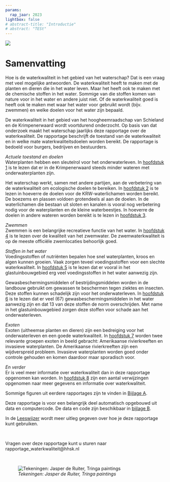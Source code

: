 ```yaml
---
params: 
  rap_jaar: 2023
lightbox: false
# abstract-title: "Introductie"
# abstract: "TESt"
---
```


![](images/vier_watergangen_jdr.jpg)

# Samenvatting {#samenvatting .unnumbered}

Hoe is de waterkwaliteit in het gebied van het waterschap? Dat is een vraag met veel mogelijke antwoorden. De waterkwaliteit heeft te maken met de planten en dieren die in het water leven. Maar het heeft ook te maken met de chemische stoffen in het water. Sommige van die stoffen komen van nature voor in het water en andere juist niet. Of de waterkwaliteit goed is heeft ook te maken met waar het water voor gebruikt wordt (bijv. zwemmen) en welke doelen voor het water zijn bepaald.

De waterkwaliteit in het gebied van het hoogheemraadschap van Schieland en de Krimpenerwaard wordt voortdurend onderzocht. Op basis van dat onderzoek maakt het waterschap jaarlijks deze rapportage over de waterkwaliteit. De rapportage beschrijft de toestand van de waterkwaliteit en in welke mate waterkwaliteitsdoelen worden bereikt. De rapportage is bedoeld voor burgers, bedrijven en bestuurders.

*Actuele toestand en doelen*\
Waterplanten hebben een sleutelrol voor het onderwaterleven. In [hoofdstuk 1](#toestand) is te lezen dat er in de Krimpenerwaard steeds minder wateren met onderwaterplanten zijn.

Het waterschap werkt, samen met andere partijen, aan de verbetering van de waterkwaliteit om ecologische doelen te bereiken. In [hoofdstuk 2](#krw) is te lezen in hoeverre de doelen voor de KRW-waterlichamen worden bereikt. De boezems en plassen voldoen grotendeels al aan de doelen. In de waterlichamen die bestaan uit sloten en kanalen is vooral nog verbetering nodig voor de waterplanten en de kleine waterbeestjes. In hoeverre de doelen in andere wateren worden bereikt is te lezen in [hoofdstuk 3](#overig).

*Zwemmen*\
Zwemmen is een belangrijke recreatieve functie van het water. In [hoofdstuk 4](#zwemwater) is te lezen over de kwaliteit van het zwemwater. De zwemwaterkwaliteit is op de meeste officiële zwemlocaties behoorlijk goed.

*Stoffen in het water*\
Voedingsstoffen of nutriënten bepalen hoe snel waterplanten, kroos en algen kunnen groeien. Vaak zorgen teveel voedingsstoffen voor een slechte waterkwaliteit. In [hoofdstuk 5](#nutrienten) is te lezen dat er vooral in het glastuinbouwgebied erg veel voedingsstoffen in het water aanwezig zijn.

Gewasbeschermingsmiddelen of bestrijdingsmiddelen worden in de landbouw gebruikt om gewassen te beschermen tegen ziektes en insecten. Deze stoffen kunnen schadelijk zijn voor het onderwaterleven. In [hoofdstuk 6](#gbm) is te lezen dat er veel (67) gewasbeschermingsmiddelen in het water aanwezig zijn en dat 13 van deze stoffen de norm overschrijden. Met name in het glastuinbouwgebied zorgen deze stoffen voor schade aan het onderwaterleven.

*Exoten*\
Exoten (uitheemse planten en dieren) zijn een bedreiging voor het onderwaterleven en een goede waterkwaliteit. In [hoofdstuk 7](#exoten) worden twee relevante groepen exoten in beeld gebracht: Amerikaanse rivierkreeften en invasieve waterplanten. De Amerikaanse rivierkreeften zijn een wijdverspreid probleem. Invasieve waterplanten worden goed onder controle gehouden en komen daardoor maar sporadisch voor.

*En verder*\
Er is veel meer informatie over waterkwaliteit dan in deze rapportage opgenomen kan worden. In [hoofdstuk 8](#meer_info) zijn een aantal verwijzingen opgenomen naar meer gegevens en informatie over waterkwaliteit.

Sommige figuren uit eerdere rapportages zijn te vinden in [Bijlage A](#oud).

Deze rapportage is voor een belangrijk deel automatisch opgebouwd uit data en computercode. De data en code zijn beschikbaar in [bijlage B](#code).

In de [Leeswijzer](#leeswijzer) wordt meer uitleg gegeven over hoe je deze rapportage kunt gebruiken.

<br>

Vragen over deze rapportage kunt u sturen naar rapportage_waterkwaliteit\@hhsk.nl

<br>

![*Tekeningen: Jasper de Ruiter, Tringa paintings*](images/zomer_veenweide_full_colour_800px.jpg)
